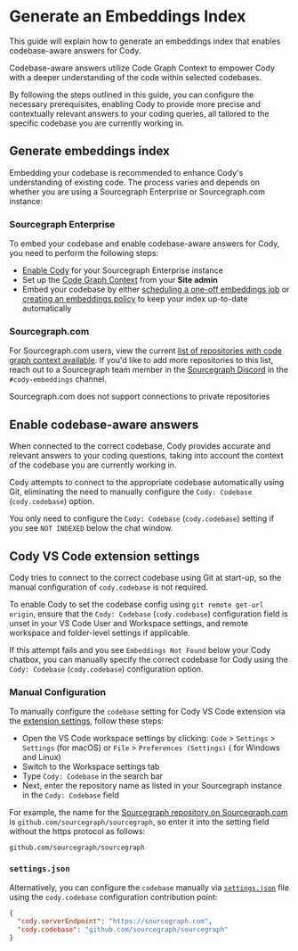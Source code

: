 # Generate an Embeddings Index

<p className="subtitle">This guide will explain how to generate an embeddings index that enables codebase-aware answers for Cody.</p>

Codebase-aware answers utilize Code Graph Context to empower Cody with a deeper understanding of the code within selected codebases.

By following the steps outlined in this guide, you can configure the necessary prerequisites, enabling Cody to provide more precise and contextually relevant answers to your coding queries, all tailored to the specific codebase you are currently working in.

## Generate embeddings index

Embedding your codebase is recommended to enhance Cody's understanding of existing code. The process varies and depends on whether you are using a Sourcegraph Enterprise or Sourcegraph.com instance:

### Sourcegraph Enterprise

To embed your codebase and enable codebase-aware answers for Cody, you need to perform the following steps:

- [Enable Cody](/cody/clients/enable-cody-enterprise#step-1-enable-cody-on-your-sourcegraph-instance) for your Sourcegraph Enterprise instance
- Set up the [Code Graph Context](/cody/core-concepts/code-graph) from your **Site admin**
- Embed your codebase by either [scheduling a one-off embeddings job](/cody/embeddings/configure-embeddings#schedule-embeddings-jobs) or [creating an embeddings policy](/cody/embeddings/configure-embeddings#policies) to keep your index up-to-date automatically

### Sourcegraph.com

For Sourcegraph.com users, view the current [list of repositories with code graph context available](/cody/embedded-repos). If you'd like to add more repositories to this list, reach out to a Sourcegraph team member in the [Sourcegraph Discord](https://discord.gg/8wJF5EdAyA) in the `#cody-embeddings` channel.

<Callout type="note">Sourcegraph.com does not support connections to private repositories</Callout>

## Enable codebase-aware answers

When connected to the correct codebase, Cody provides accurate and relevant answers to your coding questions, taking into account the context of the codebase you are currently working in.

Cody attempts to connect to the appropriate codebase automatically using Git, eliminating the need to manually configure the `Cody: Codebase` (`cody.codebase`) option.

You only need to configure the `Cody: Codebase` (`cody.codebase`) setting if you see `NOT INDEXED` below the chat window.

## Cody VS Code extension settings

Cody tries to connect to the correct codebase using Git at start-up, so the manual configuration of `cody.codebase` is not required.

To enable Cody to set the codebase config using `git remote get-url origin`, ensure that the `Cody: Codebase` (`cody.codebase`) configuration field is unset in your VS Code User and Workspace settings, and remote workspace and folder-level settings if applicable.

If this attempt fails and you see `Embeddings Not Found` below your Cody chatbox, you can manually specify the correct codebase for Cody using the `Cody: Codebase` (`cody.codebase`) configuration option.

### Manual Configuration

To manually configure the `codebase` setting for Cody VS Code extension via the [extension settings](https://code.visualstudio.com/docs/getstarted/settings#_extension-settings), follow these steps:

- Open the VS Code workspace settings by clicking:  `Code` > `Settings` > `Settings` (for macOS) or `File` > `Preferences (Settings)` ( for Windows and Linux)
- Switch to the Workspace settings tab
- Type `Cody: Codebase` in the search bar
- Next, enter the repository name as listed in your Sourcegraph instance in the `Cody: Codebase` field

For example, the name for the [Sourcegraph repository on Sourcegraph.com](https://sourcegraph.com/github.com/sourcegraph/sourcegraph) is `github.com/sourcegraph/sourcegraph`, so enter it into the setting field without the https protocol as follows:

```
github.com/sourcegraph/sourcegraph
```

### `settings.json`

Alternatively, you can configure the `codebase` manually via [`settings.json`](https://code.visualstudio.com/docs/getstarted/settings#_settingsjson) file using the `cody.codebase` configuration contribution point:

```json
{
  "cody.serverEndpoint": "https://sourcegraph.com",
  "cody.codebase": "github.com/sourcegraph/sourcegraph"
}
```
